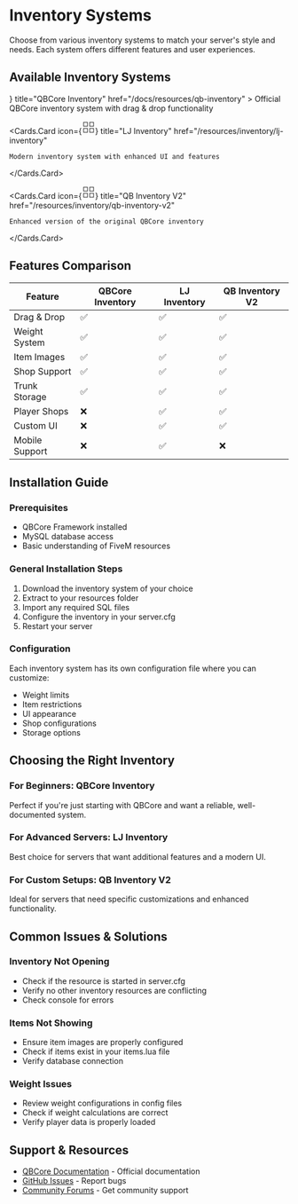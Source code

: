 # Inventory Systems

Choose from various inventory systems to match your server's style and needs. Each system offers different features and user experiences.


## Available Inventory Systems

<Cards>
  <Cards.Card 
    icon={<svg width="24" height="24" viewBox="0 0 24 24" fill="none" xmlns="http://www.w3.org/2000/svg"><rect x="3" y="3" width="7" height="7" stroke="currentColor" strokeWidth="2"/><rect x="14" y="3" width="7" height="7" stroke="currentColor" strokeWidth="2"/><rect x="14" y="14" width="7" height="7" stroke="currentColor" strokeWidth="2"/><rect x="3" y="14" width="7" height="7" stroke="currentColor" strokeWidth="2"/></svg>} 
    title="QBCore Inventory" 
    href="/docs/resources/qb-inventory"
  >
    Official QBCore inventory system with drag & drop functionality
  </Cards.Card>
  
  <Cards.Card 
    icon={<svg width="24" height="24" viewBox="0 0 24 24" fill="none" xmlns="http://www.w3.org/2000/svg"><rect x="3" y="3" width="7" height="7" stroke="currentColor" strokeWidth="2"/><rect x="14" y="3" width="7" height="7" stroke="currentColor" strokeWidth="2"/><rect x="14" y="14" width="7" height="7" stroke="currentColor" strokeWidth="2"/><rect x="3" y="14" width="7" height="7" stroke="currentColor" strokeWidth="2"/></svg>} 
    title="LJ Inventory" 
    href="/resources/inventory/lj-inventory"
  >
    Modern inventory system with enhanced UI and features
  </Cards.Card>
  
  <Cards.Card 
    icon={<svg width="24" height="24" viewBox="0 0 24 24" fill="none" xmlns="http://www.w3.org/2000/svg"><rect x="3" y="3" width="7" height="7" stroke="currentColor" strokeWidth="2"/><rect x="14" y="3" width="7" height="7" stroke="currentColor" strokeWidth="2"/><rect x="14" y="14" width="7" height="7" stroke="currentColor" strokeWidth="2"/><rect x="3" y="14" width="7" height="7" stroke="currentColor" strokeWidth="2"/></svg>} 
    title="QB Inventory V2" 
    href="/resources/inventory/qb-inventory-v2"
  >
    Enhanced version of the original QBCore inventory
  </Cards.Card>
</Cards>

## Features Comparison

| Feature | QBCore Inventory | LJ Inventory | QB Inventory V2 |
|---------|------------------|--------------|-----------------|
| Drag & Drop | ✅ | ✅ | ✅ |
| Weight System | ✅ | ✅ | ✅ |
| Item Images | ✅ | ✅ | ✅ |
| Shop Support | ✅ | ✅ | ✅ |
| Trunk Storage | ✅ | ✅ | ✅ |
| Player Shops | ❌ | ✅ | ✅ |
| Custom UI | ❌ | ✅ | ✅ |
| Mobile Support | ❌ | ✅ | ❌ |

## Installation Guide

### Prerequisites
- QBCore Framework installed
- MySQL database access
- Basic understanding of FiveM resources

### General Installation Steps
1. Download the inventory system of your choice
2. Extract to your resources folder
3. Import any required SQL files
4. Configure the inventory in your server.cfg
5. Restart your server

### Configuration
Each inventory system has its own configuration file where you can customize:
- Weight limits
- Item restrictions
- UI appearance
- Shop configurations
- Storage options

## Choosing the Right Inventory

### For Beginners: QBCore Inventory
Perfect if you're just starting with QBCore and want a reliable, well-documented system.

### For Advanced Servers: LJ Inventory
Best choice for servers that want additional features and a modern UI.

### For Custom Setups: QB Inventory V2
Ideal for servers that need specific customizations and enhanced functionality.

## Common Issues & Solutions

### Inventory Not Opening
- Check if the resource is started in server.cfg
- Verify no other inventory resources are conflicting
- Check console for errors

### Items Not Showing
- Ensure item images are properly configured
- Check if items exist in your items.lua file
- Verify database connection

### Weight Issues
- Review weight configurations in config files
- Check if weight calculations are correct
- Verify player data is properly loaded

## Support & Resources

- [QBCore Documentation](/docs) - Official documentation
- [GitHub Issues](https://github.com/qbcore-framework) - Report bugs
- [Community Forums](/community) - Get community support